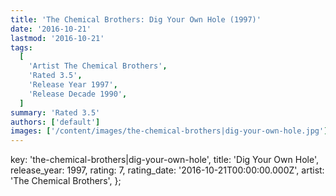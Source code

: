 ```yaml
---
title: 'The Chemical Brothers: Dig Your Own Hole (1997)'
date: '2016-10-21'
lastmod: '2016-10-21'
tags:
  [
    'Artist The Chemical Brothers',
    'Rated 3.5',
    'Release Year 1997',
    'Release Decade 1990',
  ]
summary: 'Rated 3.5'
authors: ['default']
images: ['/content/images/the-chemical-brothers|dig-your-own-hole.jpg']
---
```


  key: 'the-chemical-brothers|dig-your-own-hole',
  title: 'Dig Your Own Hole',
  release_year: 1997,
  rating: 7,
  rating_date: '2016-10-21T00:00:00.000Z',
  artist: 'The Chemical Brothers',
};

<MusicRating data={data} />
